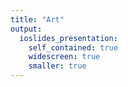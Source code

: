 ```yaml
---
title: "Art"
output: 
  ioslides_presentation:
    self_contained: true
    widescreen: true
    smaller: true
---
```


## {data-background="../_img/IMG_0007.jpg" data-background-size="contain"}

## {data-background="../../_img/IMG_1308.png" data-background-size="contain"}

## {data-background="~/_img/IMG_0939.JPG" data-background-size="contain"}

## {data-background="/_img/IMG_1328.JPG" data-background-size="contain"}

## {data-background="_img/IMG_1202.png" data-background-size="contain"}

## {data-background="_img/IMG_1182.JPG" data-background-size="contain"}

## {data-background="_img/IMG_1185.JPG" data-background-size="contain"}

## {data-background="_img/IMG_1210.JPG" data-background-size="contain"}

## {data-background="_img/IMG_1310.JPG" data-background-size="contain"}

## {data-background="_img/IMG_1201.JPG" data-background-size="contain"}

## {data-background="../_img/IMG_1335.png" data-background-size="contain"}